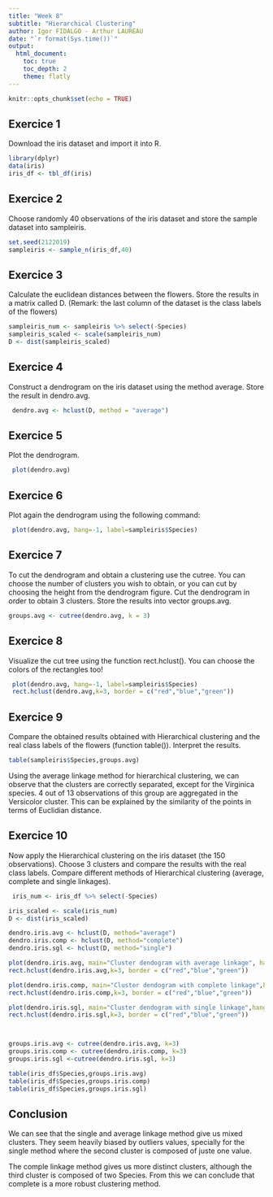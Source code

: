 ```yaml
---
title: "Week 8"
subtitle: "Hierarchical Clustering"
author: Igor FIDALGO - Arthur LAUREAU
date: "`r format(Sys.time())`"
output: 
  html_document:
    toc: true
    toc_depth: 2
    theme: flatly
---
```


```r
knitr::opts_chunk$set(echo = TRUE)
```

## Exercice 1
Download the iris dataset and import it into R.

```r
library(dplyr)
data(iris)
iris_df <- tbl_df(iris)
```

## Exercice 2
Choose randomly 40 observations of the iris dataset and store the sample dataset into sampleiris.

```r
set.seed(2122019)
sampleiris <- sample_n(iris_df,40)

```

## Exercice 3
Calculate the euclidean distances between the flowers. Store the results in a matrix called D. (Remark: the last column of the dataset is the class labels of the flowers)

```r
sampleiris_num <- sampleiris %>% select(-Species)
sampleiris_scaled <- scale(sampleiris_num)
D <- dist(sampleiris_scaled)
```

## Exercice 4
Construct a dendrogram on the iris dataset using the method average. Store the result in dendro.avg.

```r
 dendro.avg <- hclust(D, method = "average")
```

## Exercice 5
Plot the dendrogram.

```r
 plot(dendro.avg)
```

## Exercice 6
Plot again the dendrogram using the following command:
```r
 plot(dendro.avg, hang=-1, label=sampleiris$Species)
```

## Exercice 7
To cut the dendrogram and obtain a clustering use the cutree. You can choose the number of clusters you wish to obtain, or you can cut by choosing the height from the dendrogram figure. Cut the dendrogram in order to obtain 3 clusters. Store the results into vector groups.avg.

```r
groups.avg <- cutree(dendro.avg, k = 3) 
```

## Exercice 8
Visualize the cut tree using the function rect.hclust(). You can choose the colors of the rectangles too!

```r
 plot(dendro.avg, hang=-1, label=sampleiris$Species)
 rect.hclust(dendro.avg,k=3, border = c("red","blue","green"))
```

## Exercice 9
Compare the obtained results obtained with Hierarchical clustering and the real class labels of the flowers (function table()). Interpret the results.

```r
table(sampleiris$Species,groups.avg)
```
Using the average linkage method for hierarchical clustering, we can observe that the clusters are correctly separated, except for the Virginica species. 4 out of 13 observations of this group are aggregated in the Versicolor cluster. This can be explained by the similarity of the points in terms of Euclidian distance. 

## Exercice 10

Now apply the Hierarchical clustering on the iris dataset (the 150 observations). Choose 3 clusters and compare the results with the real class labels. Compare different methods of Hierarchical clustering (average, complete and single linkages).

```r
 iris_num <- iris_df %>% select(-Species)

iris_scaled <- scale(iris_num)
D <- dist(iris_scaled)

dendro.iris.avg <- hclust(D, method="average")
dendro.iris.comp <- hclust(D, method="complete")
dendro.iris.sgl <- hclust(D, method="single")

plot(dendro.iris.avg, main="Cluster dendogram with average linkage", hang=-1, label=iris_df$Species)
rect.hclust(dendro.iris.avg,k=3, border = c("red","blue","green"))

plot(dendro.iris.comp, main="Cluster dendogram with complete linkage",hang=-1, label=iris_df$Species)
rect.hclust(dendro.iris.comp,k=3, border = c("red","blue","green"))

plot(dendro.iris.sgl, main="Cluster dendogram with single linkage",hang=-1, label=iris_df$Species)
rect.hclust(dendro.iris.sgl,k=3, border = c("red","blue","green"))



groups.iris.avg <- cutree(dendro.iris.avg, k=3)
groups.iris.comp <- cutree(dendro.iris.comp, k=3)
groups.iris.sgl <-cutree(dendro.iris.sgl, k=3)

table(iris_df$Species,groups.iris.avg)
table(iris_df$Species,groups.iris.comp)
table(iris_df$Species,groups.iris.sgl)

```

## Conclusion
We can see that the single and average linkage method give us mixed clusters. They seem heavily biased by outliers values, specially for the single method where the second cluster is composed of juste one value.  

The comple linkage method gives us more distinct clusters, although the third cluster is composed of two Species. From this we can conclude that complete is a more robust clustering method. 
